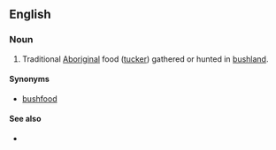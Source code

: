 {{also|bushtucker}}
==English==

===Noun===
{{en-noun|-}}

# Traditional [[Aboriginal]] food ([[tucker]]) gathered or hunted in [[bushland]].

====Synonyms====
* [[bushfood]]

====See also====
* {{l|en|bushmeat}}